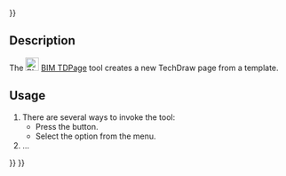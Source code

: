 <languages/>
{{UnfinishedDocu{{#translation:}}}}
<translate>

<!--T:1-->
{{Docnav
|[[BIM_Shape2DCut|Shape2DCut]]
|[[BIM_TDView|TDView]]
|[[BIM_Workbench|BIM]]
|IconL=BIM_Shape2DCut.svg
|IconR=BIM_TDView.svg
|IconC=Workbench_BIM.svg
}}

<!--T:2-->
{{GuiCommand
|Name=BIM TDPage
|MenuLocation=Annotation → New Page
|Workbenches=[[BIM_Workbench|BIM]]
|Shortcut=
|Version=1.0
|SeeAlso=
}}

== Description == <!--T:3-->

<!--T:4-->
The [[Image:BIM_TDPage.svg|24px]] [[BIM_TDPage|BIM TDPage]] tool creates a new TechDraw page from a template.

==Usage== <!--T:5-->

<!--T:6-->
# There are several ways to invoke the tool:
#* Press the {{Button|[[Image:BIM_TDPage.svg|16px]] [[BIM_TDPage|New Page]]}} button.
#* Select the {{MenuCommand|Annotation → [[Image:BIM_TDPage.svg|16px]] New Page}} option from the menu.
# …


<!--T:7-->
{{Docnav
|[[BIM_Shape2DCut|Shape2DCut]]
|[[BIM_TDView|TDView]]
|[[BIM_Workbench|BIM]]
|IconL=BIM_Shape2DCut.svg
|IconR=BIM_TDView.svg
|IconC=Workbench_BIM.svg
}}

</translate>
{{BIM_Tools_navi{{#translation:}}}}
{{Userdocnavi{{#translation:}}}}
